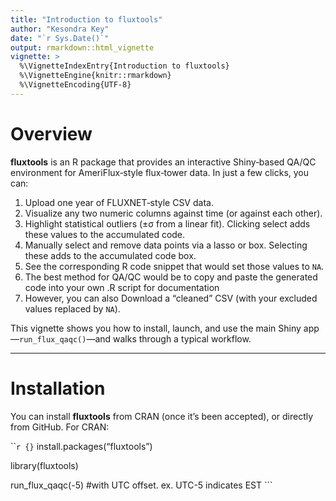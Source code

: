```yaml
---
title: "Introduction to fluxtools"
author: "Kesondra Key"
date: "`r Sys.Date()`"
output: rmarkdown::html_vignette
vignette: >
  %\VignetteIndexEntry{Introduction to fluxtools}
  %\VignetteEngine{knitr::rmarkdown}
  %\VignetteEncoding{UTF-8}
---
```


# Overview

**fluxtools** is an R package that provides an interactive Shiny‐based QA/QC environment for AmeriFlux‐style flux‐tower data. In just a few clicks, you can:

1. Upload one year of FLUXNET‐style CSV data.
2. Visualize any two numeric columns against time (or against each other).
3. Highlight statistical outliers (±σ from a linear fit). Clicking select adds these values to the accumulated code.
4. Manually select and remove data points via a lasso or box. Selecting these adds to the accumulated code box.
5. See the corresponding R code snippet that would set those values to `NA`.
6. The best method for QA/QC would be to copy and paste the generated code into your own .R script for documentation
7. However, you can also Download a “cleaned” CSV (with your excluded values replaced by `NA`).

This vignette shows you how to install, launch, and use the main Shiny app—`run_flux_qaqc()`—and walks through a typical workflow.

---

# Installation

You can install **fluxtools** from CRAN (once it’s been accepted), or directly from GitHub. For CRAN:

```r {}`
install.packages("fluxtools")

library(fluxtools)


run_flux_qaqc(-5)  #with UTC offset. ex. UTC-5 indicates EST
```
